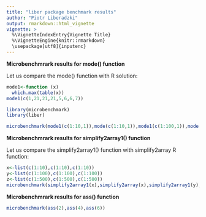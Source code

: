 ```yaml
---
title: "liber package benchmark results"
author: "Piotr Liberadzki"
output: rmarkdown::html_vignette
vignette: >
  %\VignetteIndexEntry{Vignette Title}
  %\VignetteEngine{knitr::rmarkdown}
  \usepackage[utf8]{inputenc}
---
```


**Microbenchmrark results for mode() function**

Let us compare the mode() function with R solution:

```r
mode1<-function (x)
  which.max(table(x))
mode1(c(1,21,21,21,5,6,6,7))

```

```r
library(microbenchmark)
library(liber)
```

```r
microbenchmark(mode1(c(1:10,1)),mode(c(1:10,1)),mode1(c(1:100,1)),mode(c(1:100,1)),mode1(c(1:1000,1)),mode(c(1:1000,1)))
```

**Microbenchmrark results for simplify2array1() function**

Let us compare the simplify2array1() function with simplify2array R function:

```r
x<-list(c(1:10),c(1:10),c(1:10))
y<-list(c(1:100),c(1:100),c(1:100))
z<-list(c(1:500),c(1:500),c(1:500))
microbenchmark(simplify2array1(x),simplify2array(x),simplify2array1(y),simplify2array(y),simplify2array1(z),simplify2array(z))
```

**Microbenchmrark results for ass() function**

```r
microbenchmark(ass(2),ass(4),ass(6))
```
